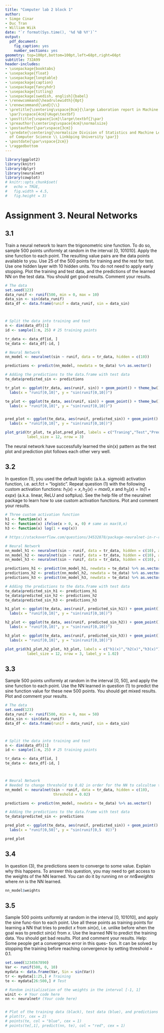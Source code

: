 ```yaml
---
title: "Computer lab 2 block 1"
author:
- Simge Cinar
- Duc Tran
- William Wiik
date: "`r format(Sys.time(), '%d %B %Y')`"
output:
  pdf_document:
    fig_caption: yes
    number_sections: yes
geometry: top=100pt,bottom=100pt,left=68pt,right=66pt
subtitle: 732A99
header-includes:
- \usepackage{booktabs}
- \usepackage{float}
- \usepackage{longtable}
- \usepackage{caption}
- \usepackage{fancyhdr}
- \usepackage{titling}
- \usepackage[swedish, english]{babel}
- \renewcommand{\headrulewidth}{0pt}
- \renewcommand{\and}{\\}
- \pretitle{\centering\vspace{0cm}{\large Laboration report in Machine Learning
  \par}\vspace{4cm}\Huge\textbf}
- \posttitle{\vspace{1cm}\large\textbf{}\par}
- \preauthor{\centering\vspace{4cm}\normalsize}
- \postauthor{\par\vspace{3cm}}
- \predate{\centering{\normalsize Division of Statistics and Machine Learning \\ Department
  of Computer Science \\ Linköping University \par}}
- \postdate{\par\vspace{2cm}}
- \raggedbottom
---
```


<!-- <!-- Väljer språk till svenska för automatiska titlar -->
<!-- \selectlanguage{swedish} -->

<!-- Byter språket på figur- och tabellbeskrivningar till angivna namn -->
\captionsetup[table]{name = Table}


<!-- Anger sidnumreringens position -->
\fancyhf{}
\fancyfoot[C]{\thepage}
\pagestyle{fancy}

<!-- Tar bort sidnumrering för förteckningar och titelsidan -->
\pagenumbering{gobble}

<!-- Anger sidbrytning -->
\clearpage

<!-- Skapar en innehållsförteckning och anger djupet av rubrikerna som ska visas -->
\setcounter{tocdepth}{3}
\tableofcontents

<!-- Anger sidbrytning -->
\clearpage

<!-- Börjar sidnumreringen på sida 1 efter att alla förteckningar visats -->
\pagenumbering{arabic}
\setcounter{page}{1}

<!-- Börjar med kapitel 1 -->

```r
library(ggplot2)
library(knitr)
library(dplyr)
library(neuralnet)
library(cowplot)
# knitr::opts_chunk$set(
#   echo = TRUE, 
#   fig.width = 4.5, 
#   fig.height = 3)
```


# Assignment 3. Neural Networks


## 3.1 

Train a neural network to learn the trigonometric sine function. To do so, sample 500 points uniformly at random in the interval [0, 101010]. Apply the sine function to each point. The resulting value pairs are the data points available to you. Use 25 of the 500 points for training and the rest for test. Use one hidden layer with 10 hidden units. You do not need to apply early stopping. Plot the training and test data, and the predictions of the learned NN on the test data. You should get good results. Comment your results.

```r

# The data
set.seed(123)
data_runif <- runif(500, min = 0, max = 10)
data_sin <- sin(data_runif)
data_df <- data.frame(runif = data_runif, sin = data_sin)



# Split the data into training and test
n <- dim(data_df)[1]
id <- sample(1:n, 25) # 25 training points

tr_data <- data_df[id, ]
te_data <- data_df[-id, ]


```

```r

# Neural Network
nn_model <- neuralnet(sin ~ runif, data = tr_data, hidden = c(10))

predictions <- predict(nn_model, newdata = te_data) %>% as.vector()

# Adding the predictions to the data.frame with test data
te_data$predicted_sin <- predictions


```

```r

tr_plot <- ggplot(tr_data, aes(runif, sin)) + geom_point() + theme_bw() +
  labs(x = "runif[0,10]", y = "sin(runif[0,10])")

te_plot <- ggplot(te_data, aes(runif, sin)) + geom_point() + theme_bw() +
  labs(x = "runif[0,10]", y = "sin(runif[0,10])")


pred_plot <- ggplot(te_data, aes(runif, predicted_sin)) + geom_point() + theme_bw() +
  labs(x = "runif[0,10]", y = "sin(runif[0,10])")

plot_grid(tr_plot, te_plot,pred_plot, labels = c("Traning","Test","Prediction"),
          label_size = 12, nrow = 3)


```

The neural network have successfully learned the sin(x) pattern as the test plot and prediction plot follows each other very well.



\clearpage

## 3.2

In question (1), you used the default logistic (a.k.a. sigmoid) activation function, i.e. act.fct = "logistic". Repeat question (1) with the following custom activation functions: $h_1(x) = x, h_2(x) = max{0, x}$ and $h_3(x) = \text{ln}(1 + exp x)$ (a.k.a. linear, ReLU and softplus). See the help file of the neuralnet package to learn how to use custom activation functions. Plot and comment your results.


```r

# Three custom activation function
h1 <- function(x) x
h2 <- function(x) ifelse(x > 0, x, 0) # same as max(0,x)
h3 <- function(x) log(1 + exp(x))

# https://stackoverflow.com/questions/34532878/package-neuralnet-in-r-rectified-linear-unit-relu-activation-function

# Neural Network
nn_model_h1 <- neuralnet(sin ~ runif, data = tr_data, hidden = c(10), act.fct = h1)
nn_model_h2 <- neuralnet(sin ~ runif, data = tr_data, hidden = c(10), act.fct = h2, threshold = 0.10) # NEED TO CHECK THIS
nn_model_h3 <- neuralnet(sin ~ runif, data = tr_data, hidden = c(10), act.fct = h3)

predictions_h1 <- predict(nn_model_h1, newdata = te_data) %>% as.vector()
predictions_h2 <- predict(nn_model_h2, newdata = te_data) %>% as.vector()
predictions_h3 <- predict(nn_model_h3, newdata = te_data) %>% as.vector()

# Adding the predictions to the data.frame with test data
te_data$predicted_sin_h1 <- predictions_h1
te_data$predicted_sin_h2 <- predictions_h2
te_data$predicted_sin_h3 <- predictions_h3


```


```r

h1_plot <- ggplot(te_data, aes(runif, predicted_sin_h1)) + geom_point() + theme_bw() +
  labs(x = "runif[0,10]", y = "sin(runif[0,10])")

h2_plot <- ggplot(te_data, aes(runif, predicted_sin_h2)) + geom_point() + theme_bw() +
  labs(x = "runif[0,10]", y = "sin(runif[0,10])")

h3_plot <- ggplot(te_data, aes(runif, predicted_sin_h3)) + geom_point() + theme_bw() +
  labs(x = "runif[0,10]", y = "sin(runif[0,10])")

plot_grid(h1_plot,h2_plot, h3_plot, labels = c("h1(x)","h2(x)","h3(x)"),
          label_size = 12, nrow = 3, label_y = 1.02)


```



## 3.3

Sample 500 points uniformly at random in the interval [0, 50], and apply the sine function to each point. Use the NN learned in question (1) to predict the sine function value for these new 500 points. You should get mixed results. Plot and comment your results.


```r

# The data
set.seed(123)
data_runif <- runif(500, min = 0, max = 50)
data_sin <- sin(data_runif)
data_df <- data.frame(runif = data_runif, sin = data_sin)



# Split the data into training and test
n <- dim(data_df)[1]
id <- sample(1:n, 25) # 25 training points

tr_data <- data_df[id, ]
te_data <- data_df[-id, ]



# Neural Network
# Needed to change threshold to 0.02 in order for the NN to calcultae the weights
nn_model <- neuralnet(sin ~ runif, data = tr_data, hidden = c(10),
                      threshold = 0.02) 

predictions <- predict(nn_model, newdata = te_data) %>% as.vector()

# Adding the predictions to the data.frame with test data
te_data$predicted_sin <- predictions
```


```r


pred_plot <- ggplot(te_data, aes(runif, predicted_sin)) + geom_point() + theme_bw() +
  labs(x = "runif[0,50]", y = "sin(runif[0,5  0])")

pred_plot


```

## 3.4

In question (3), the predictions seem to converge to some value. Explain why this happens. To answer this question, you may need to get access to the weights of the NN learned. You can do it by running *nn* or *nn*$*weights* where *nn* is the NN learned.


```r

nn_model$weights


```



## 3.5

Sample 500 points uniformly at random in the interval [0, 101010], and apply the sine func-tion to each point. Use all these points as training points for learning a NN that tries to predict $x$ from $sin(x)$, i.e. unlike before when the goal was to predict $sin(x)$ from $x$. Use the learned NN to predict the training data. You should get bad results. Plot and comment your results. Help: Some people get a convergence error in this ques- tion. It can be solved by stopping the training before reaching convergence by setting threshold = 0.1.



```r


set.seed(1234567890)
Var <- runif(500, 0, 10)
mydata <- data.frame(Var, Sin = sin(Var))
tr <- mydata[1:25,] # Training
te <- mydata[26:500,] # Test

# Random initialization of the weights in the interval [-1, 1]
winit <- # Your code here
nn <- neuralnet# (Your code here)


# Plot of the training data (black), test data (blue), and predictions (red)
# plot(tr, cex = 2)
# points(te, col = "blue", cex = 1)
# points(te[,1], predict(nn, te), col = "red", cex = 1)


```








